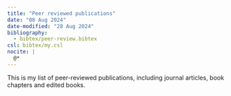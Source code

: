 ```yaml
---
title: "Peer reviewed publications"
date: "08 Aug 2024"
date-modified: "28 Aug 2024"
bibliography: 
  - bibtex/peer-review.bibtex
csl: bibtex/my.csl
nocite: |
  @*
---
```


This is my list of peer-reviewed publications, including journal articles, book chapters and edited books.

::: {#refs}
:::